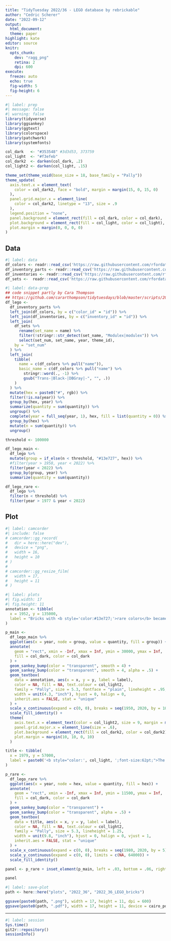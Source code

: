 ```yaml
---
title: "TidyTuesday 2022/36 - LEGO database by rebrickable"
author: "Cedric Scherer"
date: "2022-09-12"
output:
  html_document:
  theme: paper
highlight: kate
editor: source
knitr:
  opts_chunk:
    dev: "ragg_png"
    retina: 2
    dpi: 600
execute:
  freeze: auto
  echo: true
  fig-width: 5
  fig-height: 6
---
```


```r
#| label: prep
#| message: false
#| warning: false
library(tidyverse)
library(ggsankey)
library(ggtext)
library(colorspace)
library(patchwork)
library(systemfonts)

col_dark   <- "#353548" #3d3d53, 373759
col_light  <- "#f3efeb"
col_dark2  <- darken(col_dark, .2)
col_light2 <- darken(col_light, .15)

theme_set(theme_void(base_size = 18, base_family = "Pally"))
theme_update(
  axis.text.x = element_text(
    color = col_dark2, face = "bold", margin = margin(15, 0, 15, 0)
  ),
  panel.grid.major.x = element_line(
    color = col_dark2, linetype = "13", size = .9
  ),
  legend.position = "none",
  panel.background = element_rect(fill = col_dark, color = col_dark),
  plot.background = element_rect(fill = col_light, color = col_light),
  plot.margin = margin(0, 0, 0, 0)
)
```

## Data

```r
#| label: data
df_colors <- readr::read_csv('https://raw.githubusercontent.com/rfordatascience/tidytuesday/master/data/2022/2022-09-06/colors.csv.gz')
df_inventory_parts <- readr::read_csv('https://raw.githubusercontent.com/rfordatascience/tidytuesday/master/data/2022/2022-09-06/inventory_parts.csv.gz')
df_inventories <- readr::read_csv('https://raw.githubusercontent.com/rfordatascience/tidytuesday/master/data/2022/2022-09-06/inventories.csv.gz')
df_sets <-  readr::read_csv('https://raw.githubusercontent.com/rfordatascience/tidytuesday/master/data/2022/2022-09-06/sets.csv.gz')
```

```r
#| label: data-prep
## code snippet partly by Cara Thompson
## https://github.com/cararthompson/tidytuesdays/blob/master/scripts/202209_lego.R
df_lego <- 
  df_inventory_parts %>% 
  left_join(df_colors, by = c("color_id" = "id")) %>%
  left_join(df_inventories, by = c("inventory_id" = "id")) %>%
  left_join(
    df_sets %>% 
      rename(set_name = name) %>%
      filter(!stringr::str_detect(set_name, "Modulex|modulex")) %>% 
      select(set_num, set_name, year, theme_id), 
    by = "set_num"
  ) %>%
  left_join(
    tibble(
      name = c(df_colors %>% pull("name")),
      basic_name = c(df_colors %>% pull("name") %>% 
        stringr::word(., -1) %>% 
        gsub("Trans-|Black-|DBGray|-", "", .))
    )
  ) %>%
  mutate(hex = paste0("#", rgb)) %>%
  filter(!is.na(year)) %>% 
  group_by(hex, year) %>% 
  summarize(quantity = sum(quantity)) %>% 
  ungroup() %>% 
  complete(year = full_seq(year, 1), hex, fill = list(quantity = 0)) %>% 
  group_by(hex) %>% 
  mutate(n = sum(quantity)) %>% 
  ungroup()

threshold <- 100000

df_lego_main <- 
  df_lego %>%
  mutate(group = if_else(n < threshold, "#13e727", hex)) %>% 
  #filter(year > 1958, year < 2022) %>%
  filter(year < 2022) %>% 
  group_by(group, year) %>% 
  summarize(quantity = sum(quantity))

df_lego_rare <- 
  df_lego %>%
  filter(n < threshold) %>% 
  filter(year > 1977 & year < 2022)
```


## Plot

```r
#| label: camcorder
#| include: false
# camcorder::gg_record(
#   dir = here::here("dev"),
#   device = "png",
#   width = 16,
#   height = 10
# )
# 
# camcorder::gg_resize_film(
#   width = 17,
#   height = 11
# )
```

```r
#| label: plots
#| fig.width: 17
#| fig.height: 11
annotation <- tibble(
  x = 1952, y = 135000, 
  label = "Bricks with <b style='color:#13e727;'>rare colors</b> became much more common over the last two decades."
)

p_main <-
  df_lego_main %>% 
  ggplot(aes(x = year, node = group, value = quantity, fill = group)) +
  annotate(
    geom = "rect", xmin = -Inf, xmax = Inf, ymin = 30000, ymax = Inf,
    fill = col_dark, color = col_dark
  ) +
  geom_sankey_bump(color = "transparent", smooth = 4) +
  geom_sankey_bump(color = "transparent", smooth = 4, alpha = .5) +
  geom_textbox(
    data = annotation, aes(x = x, y = y, label = label), 
    color = NA, fill = NA, text.colour = col_light2,
    family = "Pally", size = 5.3, fontface = "plain", lineheight = .95,
    width = unit(4.3, "inch"), hjust = 0, halign = 0, 
    inherit.aes = FALSE, stat = "unique"
  ) +
  scale_x_continuous(expand = c(0, 0), breaks = seq(1950, 2020, by = 10)) +
  scale_fill_identity() + 
  theme(
    axis.text.x = element_text(color = col_light2, size = 9, margin = margin(8, 0, 8, 0)),
    panel.grid.major.x = element_line(size = .6),
    plot.background = element_rect(fill = col_dark2, color = col_dark2),
    plot.margin = margin(10, 10, 0, 10)
  )

title <- tibble(
  x = 1979, y = 57000, 
  label = paste0('<b style="color:', col_light, ';font-size:62pt;">The LEGO Color Explosion</b><br><br>While in the early days LEGO bricks were limited to a few main colors, the variety of unique colors increased remarkably over the last two decades as the company started releasing a larger number of sets and themes.<br>The main visualization shows the number of parts with "rare colors" across all LEGO sets over time, ranked by the share of parts featured in all newly released sets. The inset plot shows the share of these rare colors in comparison to the most common main colors.<br><br><b style="font-size:11pt;">Graphic: Cédric Scherer • Data: rebrickable</b>')
)

p_rare <- 
  df_lego_rare %>% 
  ggplot(aes(x = year, node = hex, value = quantity, fill = hex)) +
  annotate(
    geom = "rect", xmin = -Inf, xmax = Inf, ymin = 11500, ymax = Inf,
    fill = col_dark, color = col_dark
  ) +
  geom_sankey_bump(color = "transparent") +
  geom_sankey_bump(color = "transparent", alpha = .5) +
  geom_textbox(
    data = title, aes(x = x, y = y, label = label), 
    color = NA, fill = NA, text.colour = col_light2,
    family = "Pally", size = 5.3, lineheight = 1.25,
    width = unit(9.8, "inch"), hjust = 0, halign = 0, vjust = 1, 
    inherit.aes = FALSE, stat = "unique"
  ) +
  scale_x_continuous(expand = c(0, 0), breaks = seq(1980, 2020, by = 5)) +
  scale_y_continuous(expand = c(0, 0), limits = c(NA, 64000)) +
  scale_fill_identity()

panel <- p_rare + inset_element(p_main, left = .03, bottom = .06, right = .41, top = .41)

panel
```

```r
#| label: save-plot
path <- here::here("plots", "2022_36", "2022_36_LEGO_bricks")

ggsave(paste0(path, ".png"), width = 17, height = 11, dpi = 600)
ggsave(paste0(path, ".pdf"), width = 17, height = 11, device = cairo_pdf)
```

---

```r
#| label: session
Sys.time()
git2r::repository()
sessionInfo()
```
